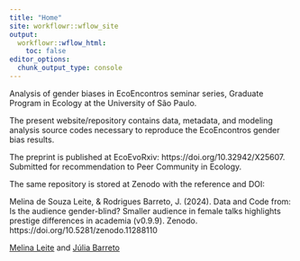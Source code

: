 ```yaml
---
title: "Home"
site: workflowr::wflow_site
output:
  workflowr::wflow_html:
    toc: false
editor_options:
  chunk_output_type: console
---
```


Analysis of gender biases in EcoEncontros seminar series, Graduate Program in Ecology at the University of São Paulo. 

The present website/repository contains data, metadata, and modeling analysis source codes necessary to reproduce the EcoEncontros gender bias results.

The preprint is published at EcoEvoRxiv: https://doi.org/10.32942/X25607. Submitted for recommendation to Peer Community in Ecology.

The same repository is stored at Zenodo with the reference and DOI:

Melina de Souza Leite, & Rodrigues Barreto, J. (2024). Data and Code from: Is the audience gender-blind? Smaller audience in female talks highlights prestige differences in academia (v0.9.9). Zenodo. https://doi.org/10.5281/zenodo.11288110


[Melina Leite](https://melinaleite.weebly.com/) and [Júlia Barreto](barretoj@usp.br)

